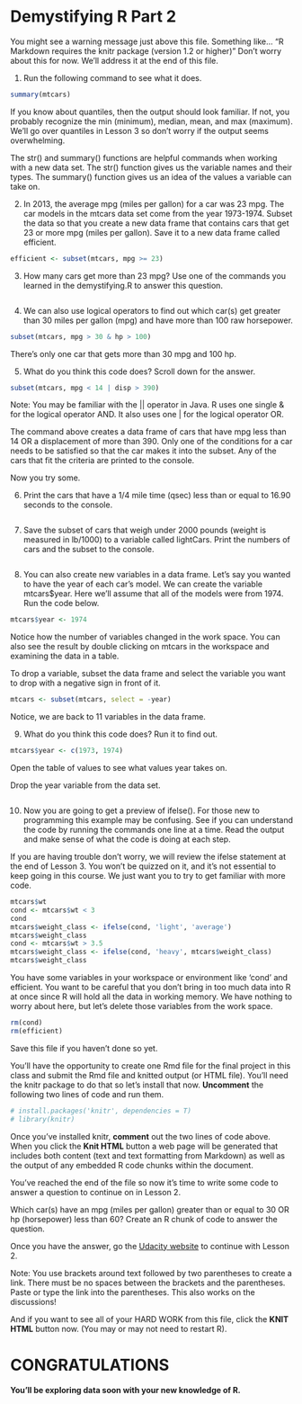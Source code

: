 Demystifying R Part 2
========================================================

You might see a warning message just above this file. Something like...
"R Markdown requires the knitr package (version 1.2 or higher)"
Don't worry about this for now. We'll address it at the end of this file.

1. Run the following command to see what it does.
```r
summary(mtcars)
```

If you know about quantiles, then the output should look familiar.
If not, you probably recognize the min (minimum), median, mean, and max (maximum).
We'll go over quantiles in Lesson 3 so don't worry if the output seems overwhelming.

The str() and summary() functions are helpful commands when working with a new data set.
The str() function gives us the variable names and their types.
The summary() function gives us an idea of the values a variable can take on.

2. In 2013, the average mpg (miles per gallon) for a car was 23 mpg.
The car models in the mtcars data set come from the year 1973-1974.
Subset the data so that you create a new data frame that contains
cars that get 23 or more mpg (miles per gallon). Save it to a new data
frame called efficient.
```r
efficient <- subset(mtcars, mpg >= 23)
```

3. How many cars get more than 23 mpg? Use one of the commands you
learned in the demystifying.R to answer this question.
```r


```

4. We can also use logical operators to find out which car(s) get greater
than 30 miles per gallon (mpg) and have more than 100 raw horsepower.
```r
subset(mtcars, mpg > 30 & hp > 100)
```

There's only one car that gets more than 30 mpg and 100 hp.

5. What do you think this code does? Scroll down for the answer.
```r
subset(mtcars, mpg < 14 | disp > 390)
```

Note: You may be familiar with the || operator in Java. R uses one single & for the logical
operator AND. It also uses one | for the logical operator OR.








The command above creates a data frame of cars that have mpg less than 14
OR a displacement of more than 390. Only one of the conditions for a car
needs to be satisfied so that the car makes it into the subset. Any of the
cars that fit the criteria are printed to the console.

Now you try some.

6. Print the cars that have a 1/4 mile time (qsec) less than or equal to
16.90 seconds to the console.
```r

```

7. Save the subset of cars that weigh under 2000 pounds (weight is measured in lb/1000)
to a variable called lightCars. Print the numbers of cars and the subset to the console.
```r

```

8. You can also create new variables in a data frame. Let's say you wanted
to have the year of each car's model. We can create the variable
mtcars$year. Here we'll assume that all of the models were from 1974.
Run the code below.
```r
mtcars$year <- 1974
```

Notice how the number of variables changed in the work space. You can
also see the result by double clicking on mtcars in the workspace and
examining the data in a table.

To drop a variable, subset the data frame and select the variable you
want to drop with a negative sign in front of it.
```r
mtcars <- subset(mtcars, select = -year)
```

Notice, we are back to 11 variables in the data frame.

9. What do you think this code does? Run it to find out.
```r
mtcars$year <- c(1973, 1974)
```

Open the table of values to see what values year takes on.

Drop the year variable from the data set.
```r

```


10. Now you are going to get a preview of ifelse(). For those new
to programming this example may be confusing. See if you can understand
the code by running the commands one line at a time. Read the output and
make sense of what the code is doing at each step.

If you are having trouble don't worry, we will review the ifelse statement
at the end of Lesson 3. You won't be quizzed on it, and it's not essential
to keep going in this course. We just want you to try to get familiar with
more code.
```r
mtcars$wt
cond <- mtcars$wt < 3
cond
mtcars$weight_class <- ifelse(cond, 'light', 'average')
mtcars$weight_class
cond <- mtcars$wt > 3.5
mtcars$weight_class <- ifelse(cond, 'heavy', mtcars$weight_class)
mtcars$weight_class
```

You have some variables in your workspace or environment like 'cond' and
efficient. You want to be careful that you don't bring in too much data
into R at once since R will hold all the data in working memory. We have
nothing to worry about here, but let's delete those variables from the
work space.

```r
rm(cond)
rm(efficient)
```

Save this file if you haven't done so yet.


You'll have the opportunity to create one Rmd file for the final project in
this class and submit the Rmd file and knitted output (or HTML file). You'll
need the knitr package to do that so let's install that now. **Uncomment** the
following two lines of code and run them.

```r
# install.packages('knitr', dependencies = T)
# library(knitr)
```

Once you've installed knitr, **comment** out the two lines of code above.
When you click the **Knit HTML** button a web page will be generated that
includes both content (text and text formatting from Markdown) as well as
the output of any embedded R code chunks within the document.


You've reached the end of the file so now it's time to write some code to
answer a question to continue on in Lesson 2.

Which car(s) have an mpg (miles per gallon) greater than or equal to 30
OR hp (horsepower) less than 60? Create an R chunk of code to answer the question.



Once you have the answer, go the [Udacity website](https://www.udacity.com/course/viewer#!/c-ud651/l-729069797/e-804129319/m-811719066) to continue with Lesson 2.

Note: You use brackets around text followed by two parentheses to create a link.
There must be no spaces between the brackets and the parentheses. Paste or type
the link into the parentheses. This also works on the discussions!

And if you want to see all of your HARD WORK from this file, click
the **KNIT HTML** button now. (You may or may not need to restart R).

# CONGRATULATIONS
#### You'll be exploring data soon with your new knowledge of R.